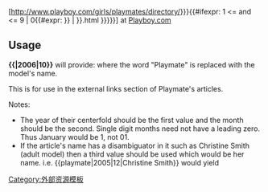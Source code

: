 <includeonly>[http://www.playboy.com/girls/playmates/directory/{{{1|{{{year}}}}}}{{#ifexpr: 1 <= {{{2|}}} and {{{2|}}} <= 9 | 0{{#expr: {{{2}}} }} | {{{2|}}} }}.html {{{3|{{{name|{{PAGENAME}}}}}}}}] at [[花花公子|Playboy.com]]</includeonly><noinclude>
==Usage==
'''<nowiki>{{</nowiki>{{PAGENAME}}<nowiki>|2006|10}}</nowiki>''' will provide: {{playmate|2006|10}}
where the word "Playmate" is replaced with the model's name.

This is for use in the external links section of Playmate's articles.

Notes:
* The year of their centerfold should be the first value and the month should be the second. Single digit months need not have a leading zero. Thus January would be 1, not 01.
* If the article's name has a disambiguator in it such as Christine Smith (adult model) then a third value should be used which would be her name. i.e. <nowiki>{{playmate|2005|12|Christine Smith}}</nowiki> would yield {{playmate|2005|12|Christine Smith}}

{{DEFAULTSORT:{{PAGENAME}}}}
[[Category:外部资源模板]]
</noinclude>